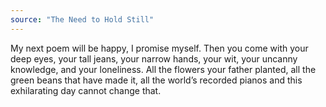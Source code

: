 ```yaml
---
source: "The Need to Hold Still"
---
```


My next poem will be happy,
I promise myself. Then you come
with your deep eyes, your tall jeans,
your narrow hands, your wit,
your uncanny knowledge, and
your loneliness. All the flowers
your father planted, all
the green beans that have made it,
all the world’s recorded pianos
and this exhilarating day
cannot change that.


